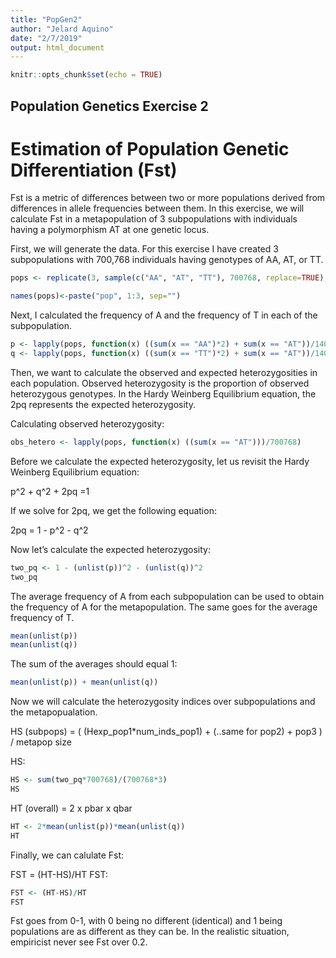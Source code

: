 ```yaml
---
title: "PopGen2"
author: "Jelard Aquino"
date: "2/7/2019"
output: html_document
---
```


```r
knitr::opts_chunk$set(echo = TRUE)
```

## Population Genetics Exercise 2
# Estimation of Population Genetic Differentiation (Fst)

Fst is a metric of differences between two or more populations derived from differences in allele frequencies between them. In this exercise, we will calculate Fst in a metapopulation of 3 subpopulations with individuals having a polymorphism AT at one genetic locus. 

First, we will generate the data. For this exercise I have created 3 subpopulations with 700,768 individuals having genotypes of AA, AT, or TT. 
```r
pops <- replicate(3, sample(c("AA", "AT", "TT"), 700768, replace=TRUE), simplify=FALSE)

names(pops)<-paste("pop", 1:3, sep="")
```

Next, I calculated the frequency of A and the frequency of T in each of the subpopulation.
```r
p <- lapply(pops, function(x) ((sum(x == "AA")*2) + sum(x == "AT"))/1401536)
q <- lapply(pops, function(x) ((sum(x == "TT")*2) + sum(x == "AT"))/1401536)
```

Then, we want to calculate the observed and expected heterozygosities in each population. Observed heterozygosity is the proportion of observed heterozygous genotypes. In the Hardy Weinberg Equilibrium equation, the 2pq represents the expected heterozygosity. 

Calculating observed heterozygosity:
```r
obs_hetero <- lapply(pops, function(x) ((sum(x == "AT")))/700768)
```

Before we calculate the expected heterozygosity, let us revisit the Hardy Weinberg Equilibrium equation:

p^2 + q^2 + 2pq =1

If we solve for 2pq, we get the following equation:

2pq = 1 - p^2 - q^2

Now let's calculate the expected heterozygosity:
```r
two_pq <- 1 - (unlist(p))^2 - (unlist(q))^2
two_pq
```

The average frequency of A from each subpopulation can be used to obtain the frequency of A for the metapopulation. The same goes for the average frequency of T. 
```r
mean(unlist(p))
mean(unlist(q))
```

The sum of the averages should equal 1:
```r
mean(unlist(p)) + mean(unlist(q))
```

Now we will calculate the heterozygosity indices over subpopulations and the metapopualation.

HS (subpops) = ( (Hexp_pop1*num_inds_pop1) + (..same for pop2) + pop3 ) / metapop size

HS:
```r
HS <- sum(two_pq*700768)/(700768*3)
HS
```

HT (overall) = 2 x pbar x qbar
```r
HT <- 2*mean(unlist(p))*mean(unlist(q))
HT
```

Finally, we can calulate Fst:

FST = (HT-HS)/HT
FST:
```r
FST <- (HT-HS)/HT
FST
```

Fst goes from 0-1, with 0 being no different (identical) and 1 being populations are as different as they can be. In the realistic situation, empiricist never see Fst over 0.2.